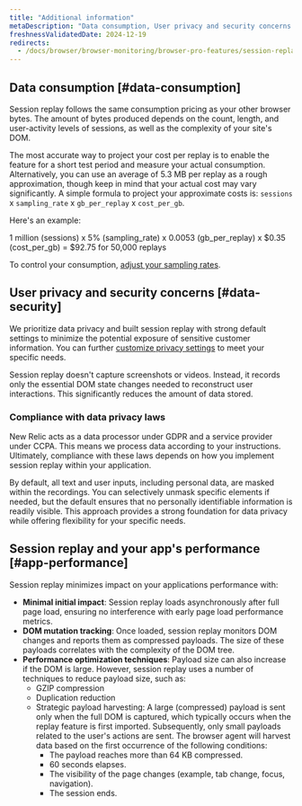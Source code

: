 ```yaml
---
title: "Additional information"
metaDescription: "Data consumption, User privacy and security concerns."
freshnessValidatedDate: 2024-12-19
redirects:
  - /docs/browser/browser-monitoring/browser-pro-features/session-replay/#app-performance
---
```


## Data consumption [#data-consumption]

Session replay follows the same consumption pricing as your other browser bytes. The amount of bytes produced depends on the count, length, and user-activity levels of sessions, as well as the complexity of your site's DOM.

The most accurate way to project your cost per replay is to enable the feature for a short test period and measure your actual consumption. Alternatively, you can use an average of 5.3 MB per replay as a rough approximation, though keep in mind that your actual cost may vary significantly. A simple formula to project your approximate costs is: `sessions` x `sampling_rate` x `gb_per_replay` x `cost_per_gb`.

Here's an example:

1 million (sessions) x 5% (sampling_rate) x 0.0053 (gb_per_replay) x $0.35 (cost_per_gb) = $92.75 for 50,000 replays

To control your consumption, [adjust your sampling rates](/docs/browser/browser-monitoring/browser-pro-features/session-replay/configuration/setup-session-replay/#configure-sampling-rates).

## User privacy and security concerns [#data-security]

We prioritize data privacy and built session replay with strong default settings to minimize the potential exposure of sensitive customer information. You can further [customize privacy settings](/docs/browser/browser-monitoring/browser-pro-features/session-replay/configuration/customize-privacy-settings) to meet your specific needs.

Session replay doesn't capture screenshots or videos. Instead, it records only the essential DOM state changes needed to reconstruct user interactions. This significantly reduces the amount of data stored.

### Compliance with data privacy laws

New Relic acts as a data processor under GDPR and a service provider under CCPA. This means we process data according to your instructions. Ultimately, compliance with these laws depends on how you implement session replay within your application.

By default, all text and user inputs, including personal data, are masked within the recordings. You can selectively unmask specific elements if needed, but the default ensures that no personally identifiable information is readily visible. This approach provides a strong foundation for data privacy while offering flexibility for your specific needs.

## Session replay and your app's performance [#app-performance]

Session replay minimizes impact on your applications performance with:

* **Minimal initial impact**: Session replay loads asynchronously after full page load, ensuring no interference with early page load performance metrics.
* **DOM mutation tracking**: Once loaded, session replay monitors DOM changes and reports them as compressed payloads. The size of these payloads correlates with the complexity of the DOM tree.
* **Performance optimization techniques**: Payload size can also increase if the DOM is large. However, session replay uses a number of techniques to reduce payload size, such as:
  * GZIP compression
  * Duplication reduction
  * Strategic payload harvesting: A large (compressed) payload is sent only when the full DOM is captured, which typically occurs when the replay feature is first imported. Subsequently, only small payloads related to the user's actions are sent. The browser agent will harvest data based on the first occurrence of the following conditions:
    * The payload reaches more than 64 KB compressed.
    * 60 seconds elapses.
    * The visibility of the page changes (example, tab change, focus, navigation).
    * The session ends.